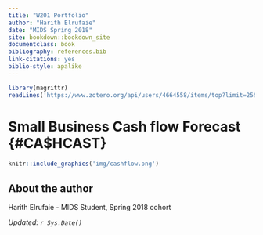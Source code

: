 ```yaml
---
title: "W201 Portfolio"
author: "Harith Elrufaie"
date: "MIDS Spring 2018"
site: bookdown::bookdown_site
documentclass: book
bibliography: references.bib
link-citations: yes
biblio-style: apalike
---
```


<!-- This won't be displayed but it will initialize your R session. Add any R libraries you need here. -->
```r
library(magrittr)
readLines('https://www.zotero.org/api/users/4664558/items/top?limit=25&format=bibtex&key=BC4UM0LIHvYk5Ao4Ij4LmwY6&v=1') %>%writeLines('references.bib')
```
# Small Business Cash flow Forecast {#CA$HCAST} {-}

<!-- You can include images saved within your repo... -->
```r
knitr::include_graphics('img/cashflow.png')
```

## About the author {-}
Harith Elrufaie - MIDS Student, Spring 2018 cohort 

*Updated: `r Sys.Date()`*
